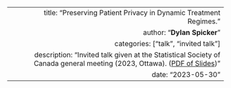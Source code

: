 ---
  title: "Preserving Patient Privacy in Dynamic Treatment Regimes."
  author: "**Dylan Spicker**"
  categories: ["talk", "invited talk"]
  description: "Invited talk given at the Statistical Society of Canada general meeting (2023, Ottawa).  ([PDF of Slides](/pdf/Dylan&#32;Spicker&#32;-&#32;SSC&#32;2023.pdf))"
  date: "2023-05-30"
---  